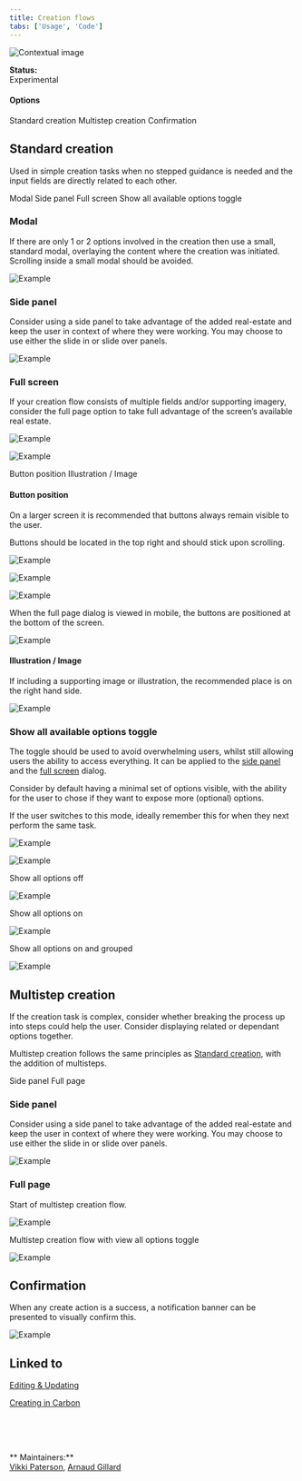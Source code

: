 ```yaml
---
title: Creation flows
tabs: ['Usage', 'Code']
---
```



<Row>
  <Column colLg={8}>

![Contextual image](images/0.png)

  </Column>
</Row>

**Status:**<br />Experimental

#### Options

<AnchorLinks>
  <AnchorLink>Standard creation</AnchorLink>
  <AnchorLink>Multistep creation</AnchorLink>
  <AnchorLink>Confirmation</AnchorLink>
</AnchorLinks>

## Standard creation

Used in simple creation tasks when no stepped guidance is needed and the input
fields are directly related to each other.

<AnchorLinks>
  <AnchorLink>Modal</AnchorLink>
  <AnchorLink>Side panel</AnchorLink>
  <AnchorLink>Full screen</AnchorLink>
  <AnchorLink>Show all available options toggle</AnchorLink>
</AnchorLinks>

### Modal

If there are only 1 or 2 options involved in the creation then use a small,
standard modal, overlaying the content where the creation was initiated.
Scrolling inside a small modal should be avoided.

<Row>
  <Column colMd={6} colLg={6}>

![Example](images/2.png)

  </Column>
</Row>

### Side panel

Consider using a side panel to take advantage of the added real-estate and
keep the user in context of where they were working. You may choose to use
either the slide in or slide over panels.

<Row>
  <Column colLg={8}>

![Example](images/3.png)

  </Column>
</Row>

### Full screen

If your creation flow consists of multiple fields and/or supporting imagery,
consider the full page option to take full advantage of the screen’s available
real estate.

<Row>
  <Column colLg={8}>

![Example](images/4.png)

  </Column>
</Row>
<Row>
  <Column colLg={8}>

![Example](images/5.png)

  </Column>
</Row>

<AnchorLinks small>
  <AnchorLink>Button position</AnchorLink>
  <AnchorLink>Illustration / Image</AnchorLink>
</AnchorLinks>

#### Button position

On a larger screen it is recommended that buttons always remain visible to the user.

Buttons should be located in the top right and should stick upon scrolling.

<Row>
  <Column colLg={8}>

![Example](images/animated-scroll.gif)

  </Column>
</Row>
<Row>
  <Column colLg={8}>

![Example](images/6.png)

  </Column>
</Row>
<Row>
  <Column colLg={8}>

![Example](images/7.png)

  </Column>
</Row>

When the full page dialog is viewed in mobile, the buttons are positioned at
the bottom of the screen.

<Row>
  <Column colMd={6} colLg={6}>

![Example](images/8.png)

  </Column>
</Row>

#### Illustration / Image

If including a supporting image or illustration, the recommended place is on the right hand side.

<Row>
  <Column colLg={8}>

![Example](images/9.png)

  </Column>
</Row>

### Show all available options toggle

The toggle should be used to avoid overwhelming users, whilst still allowing
users the ability to access everything. It can be applied to the [side panel](#side-panel)
and the [full screen](#full-screen) dialog.

Consider by default having a minimal set of options visible, with the ability
for the user to chose if they want to expose more (optional) options.

If the user switches to this mode, ideally remember this for when they next
perform the same task.

<Row>
  <Column colMd={4} colLg={4}>

![Example](images/10.png)

  </Column>
  <Column colMd={4} colLg={4}>

![Example](images/11.png)

  </Column>
</Row>

Show all options off

<Row>
  <Column colLg={8}>

![Example](images/12.png)

  </Column>
</Row>

Show all options on

<Row>
  <Column colLg={8}>

![Example](images/13a.png)

  </Column>
</Row>

Show all options on and grouped

<Row>
  <Column colLg={8}>

![Example](images/14.png)

  </Column>
</Row>

## Multistep creation

If the creation task is complex, consider whether breaking the process up into
steps could help the user. Consider displaying related or dependant options together.

Multistep creation follows the same principles as
[Standard creation](#standard-creation), with the addition of multisteps.

<AnchorLinks>
  <AnchorLink to="#side-panel-2">Side panel</AnchorLink>
  <AnchorLink to="#full-page-2">Full page</AnchorLink>
</AnchorLinks>

### Side panel<a id="side-panel-2"></a>

Consider using a side panel to take advantage of the added real-estate and
keep the user in context of where they were working. You may choose to use
either the slide in or slide over panels.

<Row>
  <Column colLg={8}>

![Example](images/13.png)

  </Column>
</Row>

### Full page<a id="full-page-2"></a>

Start of multistep creation flow.

<Row>
  <Column colLg={8}>

![Example](images/15.png)

  </Column>
</Row>

Multistep creation flow with view all options toggle

<Row>
  <Column colLg={8}>

![Example](images/16.png)

  </Column>
</Row>

## Confirmation

When any create action is a success, a notification banner can be presented to visually confirm this.

<Row>
  <Column colLg={8}>

![Example](images/17.png)

  </Column>
</Row>

## Linked to

[Editing & Updating](editing)

<p>
 <a href="https://www.carbondesignsystem.com/patterns/common-actions#add">
  Creating in Carbon <Launch16 fill="currentColor" style="vertical-align:middle"/>
 </a>
</p>

<br /><br /><br />

** Maintainers:**<br />
[Vikki Paterson](https://w3.ibm.com/bluepages/profile.html?uid=100079866),
[Arnaud Gillard](https://w3.ibm.com/bluepages/profile.html?uid=122936866)
